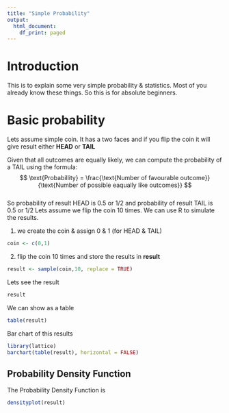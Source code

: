 ```yaml
---
title: "Simple Probability"
output:
  html_document:
    df_print: paged
---
```


# Introduction

This is to explain some very simple probability & statistics. Most of you already know these things. So this is for absolute beginners.

# Basic probability

Lets assume simple coin. It has a two faces and if you flip the coin it will give  result either **HEAD** or **TAIL**

Given that all outcomes are equally likely, we can compute the probability of a TAIL using the formula:
</br>
$$ \text{Probabillity} = \frac{\text{Number of favourable outcome}}{\text{Number of possible eaqually like outcomes}} $$
</br>
So probability of result HEAD is 0.5 or 1/2 and probability of result TAIL is 0.5 or 1/2
Lets assume we flip the coin 10 times. We can use R to simulate the results.

1. we create the coin & assign 0 & 1 (for HEAD & TAIL)

```r
coin <- c(0,1)

```
2. flip the coin 10 times and store the results in **result**

```r
result <- sample(coin,10, replace = TRUE)

```
Lets see the result

```r
result
```
We can show as a table

```r
table(result)
```


Bar chart of this results

```r
library(lattice)
barchart(table(result), horizontal = FALSE)

```

## Probability Density Function

The Probability Density Function is

```r
densityplot(result)
```

